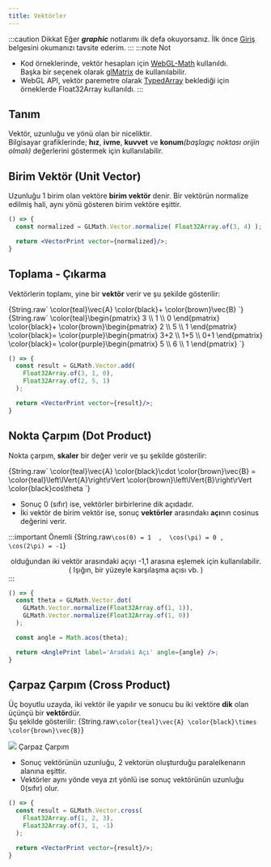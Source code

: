 ```yaml
---
title: Vektörler
---
```

:::caution Dikkat
  Eğer **_graphic_** notlarımı ilk defa okuyorsanız. İlk önce [Giriş](intro.md) belgesini okumanızı tavsite ederim.
:::
:::note Not
  * Kod örneklerinde, vektör hesapları için [WebGL-Math](https://github.com/cevherkarakoc/WebGL-Math) kullanıldı.  
  Başka bir seçenek olarak [glMatrix](http://glmatrix.net) de kullanılabilir.  
  * WebGL API, vektör paremetre olarak [TypedArray](https://developer.mozilla.org/en-US/docs/Web/JavaScript/Reference/Global_Objects/TypedArray) beklediği için örneklerde Float32Array kullanıldı.
:::

## Tanım
Vektör, uzunluğu ve yönü olan bir niceliktir.  
Bilgisayar grafiklerinde; **hız**, **ivme**, **kuvvet** ve **konum**_(başlagıç noktası orijin olmalı)_ değerlerini göstermek için kullanılabilir.


## Birim Vektör (Unit Vector)
Uzunluğu 1 birim olan vektöre **birim vektör** denir.
Bir vektörün normalize edilmiş hali, aynı yönü gösteren birim vektöre eşittir. 

```jsx live 
() => {
  const normalized = GLMath.Vector.normalize( Float32Array.of(3, 4) );

  return <VectorPrint vector={normalized}/>;
}
```

## Toplama - Çıkarma
Vektörlerin toplamı, yine bir **vektör** verir ve şu şekilde gösterilir:

<BlockMath>
  {String.raw`
    \color{teal}\vec{A} \color{black}+ \color{brown}\vec{B} 
  `}
</BlockMath>

<BlockMath>
  {String.raw`
    \color{teal}\begin{pmatrix}  3 \\ 1 \\ 0 \end{pmatrix}
    \color{black}+ 
    \color{brown}\begin{pmatrix}  2 \\ 5 \\ 1 \end{pmatrix}
    \color{black}=
    \color{purple}\begin{pmatrix}  3+2 \\ 1+5 \\ 0+1 \end{pmatrix}
    \color{black}=
    \color{purple}\begin{pmatrix}  5 \\ 6 \\ 1 \end{pmatrix}
  `}
</BlockMath>

```jsx live
() => {
  const result = GLMath.Vector.add(
    Float32Array.of(3, 1, 0),
    Float32Array.of(2, 5, 1)
  );

  return <VectorPrint vector={result}/>;
}
```

## Nokta Çarpım (Dot Product)
Nokta çarpım, **skaler** bir değer verir ve şu şekilde gösterilir:

<BlockMath>
  {String.raw`
    \color{teal}\vec{A} \color{black}\cdot \color{brown}\vec{B} 
    =
    \color{teal}\left\lVert{A}\right\rVert
    \color{brown}\left\lVert{B}\right\rVert
    \color{black}cos\theta
  `}
</BlockMath>

* Sonuç 0 (sıfır) ise, vektörler birbirlerine dik açıdadır.
* İki vektör de birim vektör ise, sonuç **vektörler** arasındakı **açı**nın cosinus değerini verir.

:::important Önemli
<BlockMath>
  {String.raw`
    \cos(0) = 1  , 
    \cos(\pi) = 0 , 
    \cos(2\pi) = -1
  `}
</BlockMath>
 <center>olduğundan iki vektör arasındaki açıyı -1,1 arasına eşlemek için kullanılabilir.</center>
 <center>( Işığın, bir yüzeyle karşılaşma açısı vb. )</center>
:::

```jsx live
() => {
  const theta = GLMath.Vector.dot(
    GLMath.Vector.normalize(Float32Array.of(1, 1)),
    GLMath.Vector.normalize(Float32Array.of(1, 0))
  );

  const angle = Math.acos(theta);

  return <AnglePrint label='Aradaki Açı' angle={angle} />;
}
```

## Çarpaz Çarpım (Cross Product)
Üç boyutlu uzayda, iki vektör ile yapılır ve sonucu bu iki vektöre **dik** olan üçünçü bir **vektör**dür.  
Şu şekilde gösterilir:
<BlockMath>
  {String.raw`
    \color{teal}\vec{A} \color{black}\times \color{brown}\vec{B}
  `}
</BlockMath>

<Image src='/img/cross_product.svg' size='200px'>
  Çarpaz Çarpım
</Image>

* Sonuç vektörünün uzunluğu, 2 vektorün oluşturduğu paralelkenarın alanına eşittir.
* Vektörler aynı yönde veya zıt yönlü ise sonuç vektörünün uzunluğu 0(sıfır) olur.

```jsx live
() => {
  const result = GLMath.Vector.cross(
    Float32Array.of(1, 2, 3),
    Float32Array.of(3, 1, -1)
  );

  return <VectorPrint vector={result}/>;
}
```
